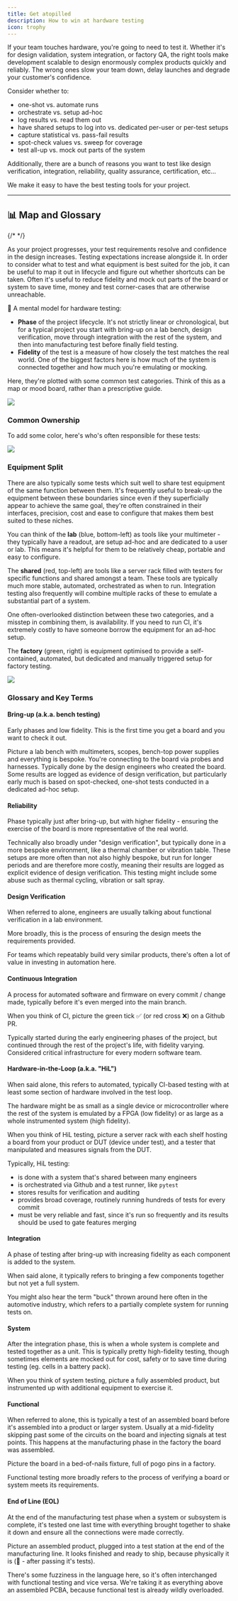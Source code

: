 ```yaml
---
title: Get atopilled
description: How to win at hardware testing
icon: trophy
---
```


If your team touches hardware, you're going to need to test it. Whether it's for design validation, system integration, or factory QA, the right tools make development scalable to design enormously complex products quickly and reliably. The wrong ones slow your team down, delay launches and degrade your customer's confidence.

Consider whether to:

- one-shot vs. automate runs
- orchestrate vs. setup ad-hoc
- log results vs. read them out
- have shared setups to log into vs. dedicated per-user or per-test setups
- capture statistical vs. pass-fail results
- spot-check values vs. sweep for coverage
- test all-up vs. mock out parts of the system

Additionally, there are a bunch of reasons you want to test like design verification, integration, reliability, quality assurance, certification, etc...

We make it easy to have the best testing tools for your project.

---

## 📊 Map and Glossary

{/* <!-- From https://www.figma.com/design/Qn1D3rrxEvVmCYNGyyVf3Z/Test-Phases?node-id=0-1&p=f&t=VL8JLH9yD1DsdA9i-0 --> */}

As your project progresses, your test requirements resolve and confidence in the design increases. Testing expectations increase alongside it. In order to consider what to test and what equipment is best suited for the job, it can be useful to map it out in lifecycle and figure out whether shortcuts can be taken. Often it's useful to reduce fidelity and mock out parts of the board or system to save time, money and test corner-cases that are otherwise unreachable.

🧠 A mental model for hardware testing:

- **Phase** of the project lifecycle. It's not strictly linear or chronological, but for a typical project you start with bring-up on a lab bench, design verification, move through integration with the rest of the system, and then into manufacturing test before finally field testing.
- **Fidelity** of the test is a measure of how closely the test matches the real world. One of the biggest factors here is how much of the system is connected together and how much you're emulating or mocking.

Here, they're plotted with some common test categories. Think of this as a map or mood board, rather than a prescriptive guide.

![](./images/phase-fidelity-chart.svg)

### Common Ownership

To add some color, here's who's often responsible for these tests:

![](./images/phase-fidelity-ownership.svg)

### Equipment Split

There are also typically some tests which suit well to share test equipment of the same function between them. It's frequently useful to break-up the equipment between these boundaries since even if they superficially appear to achieve the same goal, they're often constrained in their interfaces, precision, cost and ease to configure that makes them best suited to these niches.

You can think of the **lab** (blue, bottom-left) as tools like your multimeter - they typically have a readout, are setup ad-hoc and are dedicated to a user or lab. This means it's helpful for them to be relatively cheap, portable and easy to configure.

The **shared** (red, top-left) are tools like a server rack filled with testers for specific functions and shared amongst a team. These tools are typically much more stable, automated, orchestrated as when to run. Integration testing also frequently will combine multiple racks of these to emulate a substantial part of a system.

One often-overlooked distinction between these two categories, and a misstep in combining them, is availability. If you need to run CI, it's extremely costly to have someone borrow the equipment for an ad-hoc setup.

The **factory** (green, right) is equipment optimised to provide a self-contained, automated, but dedicated and manually triggered setup for factory testing.

![](./images/phase-fidelity-equipment.svg)


### Glossary and Key Terms

#### Bring-up (a.k.a. bench testing)

Early phases and low fidelity. This is the first time you get a board and you want to check it out.

Picture a lab bench with multimeters, scopes, bench-top power supplies and everything is bespoke. You're connecting to the board via probes and harnesses. Typically done by the design engineers who created the board. Some results are logged as evidence of design verification, but particularly early much is based on spot-checked, one-shot tests conducted in a dedicated ad-hoc setup.


#### Reliability

Phase typically just after bring-up, but with higher fidelity - ensuring the exercise of the board is more representative of the real world.

Technically also broadly under "design verification", but typically done in a more bespoke environment, like a thermal chamber or vibration table. These setups are more often than not also highly bespoke, but run for longer periods and are therefore more costly, meaning their results are logged as explicit evidence of design verification. This testing might include some abuse such as thermal cycling, vibration or salt spray.


#### Design Verification

When referred to alone, engineers are usually talking about functional verification in a lab environment.

More broadly, this is the process of ensuring the design meets the requirements provided.

For teams which repeatably build very similar products, there's often a lot of value in investing in automation here.


#### Continuous Integration

A process for automated software and firmware on every commit / change made, typically before it's even merged into the main branch.

When you think of CI, picture the green tick ✅ (or red cross ❌) on a Github PR.

Typically started during the early engineering phases of the project, but continued through the rest of the project's life, with fidelity varying. Considered critical infrastructure for every modern software team.


#### Hardware-in-the-Loop (a.k.a. "HiL")

When said alone, this refers to automated, typically CI-based testing with at least some section of hardware involved in the test loop.

The hardware might be as small as a single device or microcontroller where the rest of the system is emulated by a FPGA (low fidelity) or as large as a whole instrumented system (high fidelity).

When you think of HiL testing, picture a server rack with each shelf hosting a board from your product or DUT (device under test), and a tester that manipulated and measures signals from the DUT.

Typically, HiL testing:

- is done with a system that's shared between many engineers
- is orchestrated via Github and a test runner, like `pytest`
- stores results for verification and auditing
- provides broad coverage, routinely running hundreds of tests for every commit
- must be very reliable and fast, since it's run so frequently and its results should be used to gate features merging


#### Integration

A phase of testing after bring-up with increasing fidelity as each component is added to the system.

When said alone, it typically refers to bringing a few components together but not yet a full system.

You might also hear the term "buck" thrown around here often in the automotive industry, which refers to a partially complete system for running tests on.


#### System

After the integration phase, this is when a whole system is complete and tested together as a unit. This is typically pretty high-fidelity testing, though sometimes elements are mocked out for cost, safety or to save time during testing (eg. cells in a battery pack).

When you think of system testing, picture a fully assembled product, but instrumented up with additional equipment to exercise it.


#### Functional

When referred to alone, this is typically a test of an assembled board before it's assembled into a product or larger system. Usually at a mid-fidelity skipping past some of the circuits on the board and injecting signals at test points. This happens at the manufacturing phase in the factory the board was assembled.

Picture the board in a bed-of-nails fixture, full of pogo pins in a factory.

Functional testing more broadly refers to the process of verifying a board or system meets its requirements.


#### End of Line (EOL)

At the end of the manufacturing test phase when a system or subsystem is complete, it's tested one last time with everything brought together to shake it down and ensure all the connections were made correctly.

Picture an assembled product, plugged into a test station at the end of the manufacturing line. It looks finished and ready to ship, because physically it is (🤞 - after passing it's tests).

There's some fuzziness in the language here, so it's often interchanged with functional testing and vice versa. We're taking it as everything above an assembled PCBA, because functional test is already wildly overloaded.